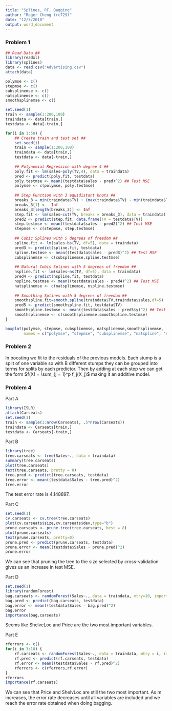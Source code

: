 ```yaml
---
title: "Splines, RF, Bagging"
author: "Roger Cheng (rc729)"
date: "12/3/2018"
output: word_document
---
```


### Problem 1 ###
```r
## Read Data ##
library(readxl)
library(splines)
data <- read.csv("Advertising.csv")
attach(data)

polymse <- c()
stepmse <- c()
cubsplinemse <- c()
natsplinemse <- c()
smoothsplinemse <- c()

set.seed(1)
train <- sample(1:200,100)
traindata <- data[train,]
testdata <- data[-train,]

for(i in 1:50) {
    ## Create train and test set ##
    set.seed(i)
    train <- sample(1:200,100)
    traindata <- data[train,]
    testdata <- data[-train,]
    
    ## Polynomial Regression with degree 4 ##
    poly.fit <- lm(sales~poly(TV,4), data = traindata)
    pred <- predict(poly.fit, testdata)
    poly.testmse <- mean((testdata$sales - pred)^2) ## Test MSE
    polymse <- c(polymse, poly.testmse)
    
    ## Step Function with 3 equidistant knots ##
    breaks_3 = min(traindata$TV) + (max(traindata$TV) - min(traindata$TV))/4*(0:4)
    breaks_3[1] <- -Inf
    breaks_3[length(breaks_3)] <- Inf
    step.fit <- lm(sales~cut(TV, breaks = breaks_3), data = traindata)
    pred2 <- predict(step.fit, data.frame(TV = testdata$TV))
    step.testmse <- mean((testdata$sales - pred2)^2) ## Test MSE
    stepmse <- c(stepmse, step.testmse)
    
    ## Cubic Splines with 5 degrees of freedom ##
    spline.fit <- lm(sales~bs(TV, df=5), data = traindata)
    pred3 <- predict(spline.fit, testdata)
    spline.testmse <- mean((testdata$sales - pred3)^2) ## Test MSE
    cubsplinemse <- c(cubsplinemse,spline.testmse)
    
    ## Natural Cubis Splines with 5 degrees of freedom ##
    nspline.fit <- lm(sales~ns(TV, df=5), data = traindata)
    pred4 <- predict(nspline.fit, testdata)
    nspline.testmse <- mean((testdata$sales - pred4)^2) ## Test MSE
    natsplinemse <- c(natsplinemse, nspline.testmse)
    
    ## Smoothing Splines with 5 degrees of freedom ##
    smoothspline.fit=smooth.spline(traindata$TV,traindata$sales,df=5)
    pred5 <- predict(smoothspline.fit, testdata$TV)
    smoothspline.testmse <- mean((testdata$sales - pred5$y)^2) ## Test MSE
    smoothsplinemse <- c(smoothsplinemse,smoothspline.testmse)
}

boxplot(polymse, stepmse, cubsplinemse, natsplinemse,smoothsplinemse,
        names = c("polymse", "stepmse", "cubsplinemse", "natspline", "smoothspline"))
```

### Problem 2 ### 
In boosting we fit to the residuals of the previous models. Each stump is a split of one variable so with B different stumps they can be grouped into terms for splits by each predictor. Then by adding at each step we can get the form $f(X) = \sum_{j = 1}^p f_j(X_j)$ making it an additive model.

### Problem 4 ###
Part A
```r
library(ISLR)
attach(Carseats)
set.seed(1)
train <- sample(1:nrow(Carseats), .5*nrow(Carseats))
traindata <- Carseats[train,]
testdata <- Carseats[-train,]
```

Part B
```r
library(tree)
tree.carseats <- tree(Sales~., data = traindata)
summary(tree.carseats)
plot(tree.carseats)
text(tree.carseats, pretty = 0)
tree.pred <- predict(tree.carseats, testdata)
tree.error <- mean((testdata$Sales - tree.pred)^2)
tree.error
```

The test error rate is 4.148897.

Part C
```r
set.seed(1)
cv.carseats <- cv.tree(tree.carseats)
plot(cv.carseats$size,cv.carseats$dev,type="b")
prune.carseats <- prune.tree(tree.carseats, best = 8)
plot(prune.carseats)
text(prune.carseats, pretty=0)
prune.pred <- predict(prune.carseats, testdata)
prune.error <- mean((testdata$Sales - prune.pred)^2)
prune.error
```

We can see that pruning the tree to the size selected by cross-validation gives us an increase in test MSE.

Part D
```r
set.seed(1)
library(randomForest)
bag.carseats <- randomForest(Sales~., data = traindata, mtry=10, importance = TRUE)
bag.pred <- predict(bag.carseats, testdata)
bag.error <- mean((testdata$Sales - bag.pred)^2)
bag.error
importance(bag.carseats)
```

Seems like ShelveLoc and Price are the two most important variables.

Part E
```r
rferrors <- c()
for(i in 3:10) {
    rf.carseats <- randomForest(Sales~., data = traindata, mtry = i, importance = TRUE)
    rf.pred <- predict(rf.carseats, testdata)
    rf.error <- mean((testdata$Sales - rf.pred)^2)
    rferrors <- c(rferrors,rf.error)
}
rferrors
importance(rf.carseats)
```

We can see that Price and ShelvLoc are still the two most important. As m increases, the error rate decreases until all variables are included and we reach the error rate obtained when doing bagging.





